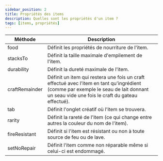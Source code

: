 ```yaml
---
sidebar_position: 2
title: Propriétés des items
description: Quelles sont les propriétés d'un item ?
tags: [items, propriétés]
---
```


| Méthode        | Description                                                                                                                                                                             |
|----------------|-----------------------------------------------------------------------------------------------------------------------------------------------------------------------------------------|
| food           | Définit les propriétés de nourriture de l'item.                                                                                                                                         |
| stacksTo       | Définit la taille maximale d'empilement de l'item.                                                                                                                                      |
| durability     | Définit la dureté maximale de l'item.                                                                                                                                                   |
| craftRemainder | Définit un item qui restera une fois un craft effectué avec l'item en tant qu'ingrédient (comme par exemple le seau de lait donnant un seau vide une fois le craft du gateau effectué). |
| tab            | Définit l'onglet créatif où l'item se trouvera.                                                                                                                                         |
| rarity         | Définit la rareté de l'item (ce qui change entre autres la couleur du nom de l'item).                                                                                                   |
| fireResistant  | Définit si l'item est résistant ou non à toute source de feu ou de lave.                                                                                                                |
| setNoRepair    | Définit l'item comme non réparable même si celui-ci est endommagé.                                                                                                                      |
